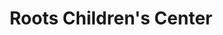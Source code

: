 ---
title: Roots Children's Center
image: ../images/roots-childrens-center.png
featured: false
tags:
    - behavior therapy
    - ABA therapy center
description: Dearborn Play-based ABA Therapy Services
link: https://rootschildrenscenter.com/
instagram: https://www.instagram.com/rootschildrenscenter/
phone: tel:313-451-0415
apple: https://maps.apple.com/?ll=42.30131880075945%2C-83.2423819&spn=0.008993300000014415%2C0.01463753304005877
google: https://maps.app.goo.gl/monBtNc1khYKjHhi6
hours:
    sunday: Closed
    monday: 8am - 6pm
    tuesday: 8am - 6pm
    wednesday: 8am - 6pm
    thursday: 8am - 6pm
    friday: 8am - 6pm
    saturday: Closed
---